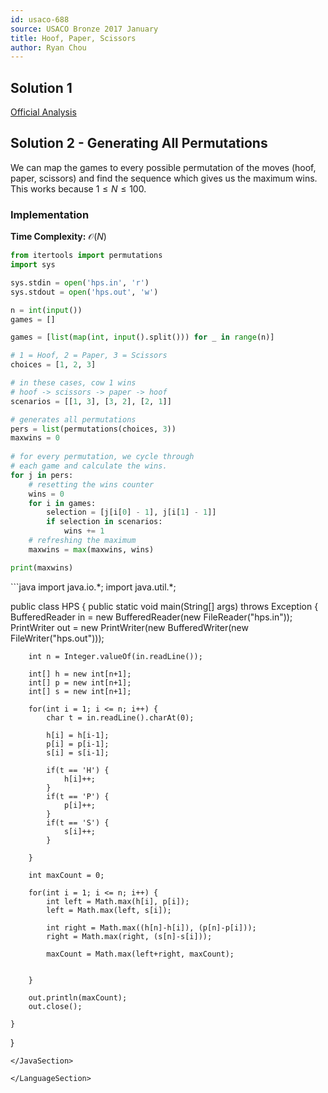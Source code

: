 ```yaml
---
id: usaco-688
source: USACO Bronze 2017 January
title: Hoof, Paper, Scissors
author: Ryan Chou
---
```


## Solution 1
[Official Analysis](http://www.usaco.org/current/data/sol_hps_bronze_jan17.html)

## Solution 2 - Generating All Permutations

We can map the games to every possible permutation of the moves (hoof, paper, scissors) and find the sequence which gives us the maximum wins. This works because $1 \leq N \leq 100$.

### Implementation

**Time Complexity:** $\mathcal{O}(N)$

<LanguageSection>
<PySection> 

```py
from itertools import permutations
import sys

sys.stdin = open('hps.in', 'r')
sys.stdout = open('hps.out', 'w')

n = int(input())
games = []

games = [list(map(int, input().split())) for _ in range(n)]

# 1 = Hoof, 2 = Paper, 3 = Scissors
choices = [1, 2, 3]

# in these cases, cow 1 wins
# hoof -> scissors -> paper -> hoof
scenarios = [[1, 3], [3, 2], [2, 1]]

# generates all permutations
pers = list(permutations(choices, 3))
maxwins = 0
	
# for every permutation, we cycle through
# each game and calculate the wins.
for j in pers:
	# resetting the wins counter
	wins = 0
	for i in games:
		selection = [j[i[0] - 1], j[i[1] - 1]]
		if selection in scenarios:
			wins += 1
	# refreshing the maximum
	maxwins = max(maxwins, wins)

print(maxwins)
```
</PySection>

<JavaSection>
```java
import java.io.*;
import java.util.*;

public class HPS {
    public static void main(String[] args) throws Exception {
        BufferedReader in = new BufferedReader(new FileReader("hps.in"));
        PrintWriter out = new PrintWriter(new BufferedWriter(new FileWriter("hps.out")));

        int n = Integer.valueOf(in.readLine());

        int[] h = new int[n+1];
        int[] p = new int[n+1];
        int[] s = new int[n+1];

        for(int i = 1; i <= n; i++) {
            char t = in.readLine().charAt(0);

            h[i] = h[i-1];
            p[i] = p[i-1];
            s[i] = s[i-1];

            if(t == 'H') {
                h[i]++;
            }
            if(t == 'P') {
                p[i]++;
            }
            if(t == 'S') {
                s[i]++;
            }

        }

        int maxCount = 0;

        for(int i = 1; i <= n; i++) {
            int left = Math.max(h[i], p[i]);
            left = Math.max(left, s[i]);

            int right = Math.max((h[n]-h[i]), (p[n]-p[i]));
            right = Math.max(right, (s[n]-s[i]));

            maxCount = Math.max(left+right, maxCount);


        }

        out.println(maxCount);
        out.close();

    }

}


```
</JavaSection>

</LanguageSection>
